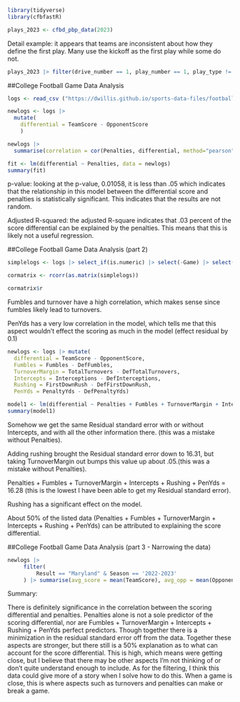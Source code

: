 ```r
library(tidyverse)
library(cfbfastR)
```


```r
plays_2023 <- cfbd_pbp_data(2023)
```
Detail example: it appears that teams are inconsistent about how they define the first play. Many use the kickoff as the first play while some do not.

```r
plays_2023 |> filter(drive_number == 1, play_number == 1, play_type != 'Kickoff') |> distinct(home, play_type)
```




##College Football Game Data Analysis

```r
logs <- read_csv ("https://dwillis.github.io/sports-data-files/footballlogs1122.csv")
```
```r
newlogs <- logs |> 
  mutate(
    differential = TeamScore - OpponentScore
    )
```

```r
newlogs |> 
  summarise(correlation = cor(Penalties, differential, method="pearson"))
```
```r
fit <- lm(differential ~ Penalties, data = newlogs)
summary(fit)
```
p-value: looking at the p-value, 0.01058, it is less than .05 which indicates that the relationship in this model between the differential score and penalties is statistically significant. This indicates that the results are not random. 

Adjusted R-squared: the adjusted R-square indicates that .03 percent of the score differential can be explained by the penalties. This means that this is likely not a useful regression.


##College Football Game Data Analysis (part 2)
```r
simplelogs <- logs |> select_if(is.numeric) |> select(-Game) |> select(differential, Penalties, Fumbles, TurnoverMargin, Intercepts, Rushing, PenYds)
```

```r
cormatrix <- rcorr(as.matrix(simplelogs))

cormatrix$r
```
Fumbles and turnover have a high correlation, which makes sense since fumbles likely lead to turnovers. 

PenYds has a very low correlation in the model, which tells me that this aspect wouldn't effect the scoring as much in the model (effect residual by 0.1)


```r
newlogs <- logs |> mutate(
  differential = TeamScore - OpponentScore, 
  Fumbles = Fumbles - DefFumbles,
  TurnoverMargin = TotalTurnovers - DefTotalTurnovers,
  Intercepts = Interceptions - DefInterceptions,
  Rushing = FirstDownRush - DefFirstDownRush,
  PenYds = PenaltyYds - DefPenaltyYds)
```

```r
model1 <- lm(differential ~ Penalties + Fumbles + TurnoverMargin + Intercepts + Rushing + PenYds, data=logs)
summary(model1)
```
Somehow we get the same Residual standard error with or without Intercepts, and with all the other information there. (this was a mistake without Penalties).

Adding rushing brought the Residual standard error down to 16.31, but taking TurnoverMargin out bumps this value up about .05.(this was a mistake without Penalties).

Penalties + Fumbles + TurnoverMargin + Intercepts + Rushing + PenYds = 16.28 (this is the lowest I have been able to get my Residual standard error).

Rushing has a significant effect on the model.

About 50% of the listed data (Penalties + Fumbles + TurnoverMargin + Intercepts + Rushing + PenYds) can be attributed to explaining the score differential.

##College Football Game Data Analysis (part 3 - Narrowing the data)

```r
newlogs |> 
     filter(
         Result == "Maryland" & Season == '2022-2023'
     ) |> summarise(avg_score = mean(TeamScore), avg_opp = mean(OpponentScore))
```

Summary: 

There is definitely significance in the correlation between the scoring differential and penalties. Penalties alone is not a sole predictor of the scoring differential, nor are Fumbles + TurnoverMargin + Intercepts + Rushing + PenYds perfect predictors. Though together there is a minimization in the residual standard error off from the data. Together these aspects are stronger, but there still is a 50% explanation as to what can account for the score differential. This is high, which means were getting close, but I believe that there may be other aspects I'm not thinking of or don't quite understand enough to include. As for the filtering, I think this data could give more of a story when I solve how to do this. When a game is close, this is where aspects such as turnovers and penalties can make or break a game. 